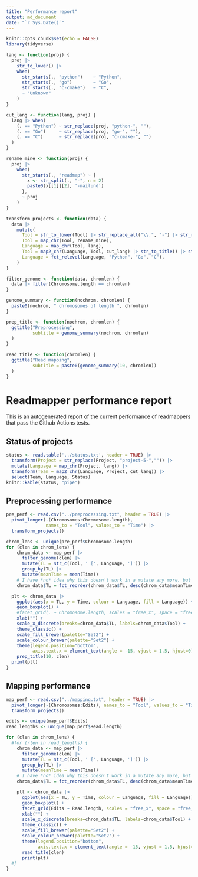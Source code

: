 ```yaml
---
title: "Performance report"
output: md_document
date: "`r Sys.Date()`"
---
```


```r
knitr::opts_chunk$set(echo = FALSE)
library(tidyverse)
```

```r
lang <- function(proj) {
  proj |> 
    str_to_lower() |>
    when(
      str_starts(., "python")    ~ "Python",
      str_starts(., "go")        ~ "Go",
      str_starts(., "c-cmake")   ~ "C",
      ~ "Unknown"
    )
}

cut_lang <- function(lang, proj) {
  lang |> when(
    (. == "Python") ~ str_replace(proj, "python-", ""),
    (. == "Go")     ~ str_replace(proj, "go-", ""),
    (. == "C")      ~ str_replace(proj, "c-cmake-", "")
  )
}

rename_mine <- function(proj) {
  proj |> 
    when(
      str_starts(., "readmap") ~ {
        x <- str_split(., "-", n = 2)
        paste0(x[[1]][2], '-mailund')
      },
      ~ proj
    )
}

transform_projects <- function(data) {
  data |>
    mutate(
      Tool = str_to_lower(Tool) |> str_replace_all("\\.", "-") |> str_replace("project-5-",""),
      Tool = map_chr(Tool, rename_mine),
      Language = map_chr(Tool, lang),
      Tool = map2_chr(Language, Tool, cut_lang) |> str_to_title() |> str_replace_all("-", " "),
      Language = fct_relevel(Language, "Python", "Go", "C"),
    ) 
}

filter_genome <- function(data, chromlen) {
  data |> filter(Chromosome.length == chromlen)
}

genome_summary <- function(nochrom, chromlen) {
  paste0(nochrom, " chromosomes of length ", chromlen)
}

prep_title <- function(nochrom, chromlen) {
  ggtitle("Preprocessing", 
          subtitle = genome_summary(nochrom, chromlen)
  )
}

read_title <- function(chromlen) {
  ggtitle("Read mapping", 
          subtitle = paste0(genome_summary(10, chromlen))
  )
}
```

# Readmapper performance report

This is an autogenerated report of the current performance of readmappers that pass the Github Actions tests.

## Status of projects

```r
status <- read.table('../status.txt', header = TRUE) |>
  transform(Project = str_replace(Project, "project-5-","")) |>
  mutate(Language = map_chr(Project, lang)) |>
  transform(Team = map2_chr(Language, Project, cut_lang)) |>
  select(Team, Language, Status)
knitr::kable(status, "pipe")
```

## Preprocessing performance

```r
pre_perf <- read.csv("../preprocessing.txt", header = TRUE) |>
  pivot_longer(-(Chromosomes:Chromosome.length), 
               names_to = "Tool", values_to = "Time") |>
  transform_projects()
```

```r
chrom_lens <- unique(pre_perf$Chromosome.length)
for (clen in chrom_lens) {
    chrom_data <- map_perf |> 
      filter_genome(clen) |>
      mutate(TL = str_c(Tool, ' [', Language, ']')) |>
      group_by(TL) |> 
      mutate(meanTime = mean(Time))
    # I have *no* idea why this doesn't work in a mutate any more, but fuck it
    chrom_data$TL = fct_reorder(chrom_data$TL, desc(chrom_data$meanTime))

  plt <- chrom_data |> 
    ggplot(aes(x = TL, y = Time, colour = Language, fill = Language)) +
    geom_boxplot() +
    #facet_grid(. ~ Chromosome.length, scales = "free_x", space = "free_x") +
    xlab("") +
    scale_x_discrete(breaks=chrom_data$TL, labels=chrom_data$Tool) +
    theme_classic() +
    scale_fill_brewer(palette="Set2") +
    scale_colour_brewer(palette="Set2") +
    theme(legend.position="bottom", 
          axis.text.x = element_text(angle = -15, vjust = 1.5, hjust=0)) +
    prep_title(10, clen)
  print(plt)
}
```

## Mapping performance

```r
map_perf <- read.csv("../mapping.txt", header = TRUE) |>
  pivot_longer(-(Chromosomes:Edits), names_to = "Tool", values_to = "Time") |>
  transform_projects()

edits <- unique(map_perf$Edits)
read_lengths <- unique(map_perf$Read.length)

for (clen in chrom_lens) {
  #for (rlen in read_lengths) {
    chrom_data <- map_perf |> 
      filter_genome(clen) |>
      mutate(TL = str_c(Tool, ' [', Language, ']')) |>
      group_by(TL) |> 
      mutate(meanTime = mean(Time))
    # I have *no* idea why this doesn't work in a mutate any more, but fuck it
    chrom_data$TL = fct_reorder(chrom_data$TL, desc(chrom_data$meanTime))

    plt <- chrom_data |> 
      ggplot(aes(x = TL, y = Time, colour = Language, fill = Language)) +
      geom_boxplot() +
      facet_grid(Edits ~ Read.length, scales = "free_x", space = "free_x") +
      xlab("") +
      scale_x_discrete(breaks=chrom_data$TL, labels=chrom_data$Tool) +
      theme_classic() +
      scale_fill_brewer(palette="Set2") +
      scale_colour_brewer(palette="Set2") +
      theme(legend.position="bottom", 
            axis.text.x = element_text(angle = -15, vjust = 1.5, hjust=0)) +
      read_title(clen)
      print(plt)
  #}
}
```
